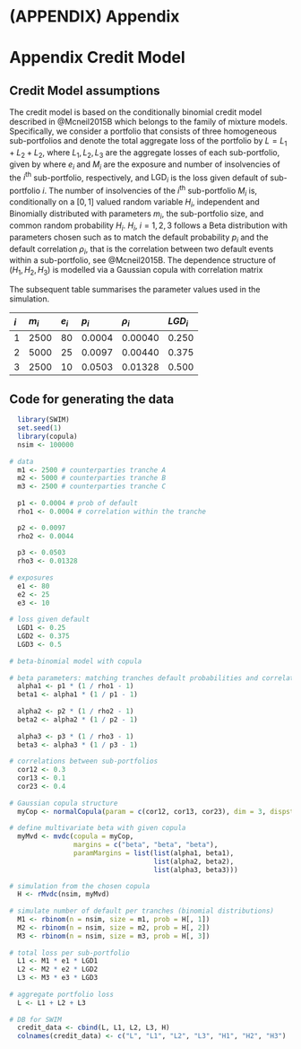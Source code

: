 # (APPENDIX) Appendix {-}

# Appendix Credit Model {#AppendixCM}


## Credit Model assumptions

The credit model is based on the conditionally binomial credit model described in @Mcneil2015B which belongs to the family of mixture models. Specifically, we consider a portfolio that consists of three homogeneous sub-portfolios and denote the total aggregate loss of the portfolio by $L = L_1 + L_2+  L_2$, where $L_1, L_2, L_3$ are the aggregate losses of each sub-portfolio, given by 
\begin{equation}
L_i=e_i\cdot\text{LGD}_i\cdot M_i,\quad i=1,2,3, 
\end{equation}
where $e_i$ and $M_i$ are the exposure and number of insolvencies of the $i^{\text{th}}$ sub-portfolio, respectively, and $\text{LGD}_i$ is the loss given default of sub-portfolio $i$. The number of insolvencies of the $i^{\text{th}}$ sub-portfolio $M_i$ is, conditionally on a $[0,1]$ valued random variable $H_i$, independent and Binomially distributed with parameters $m_i$, the sub-portfolio size, and common random probability $H_i$. $H_i, ~ i = 1,2,3$ follows a Beta distribution with parameters chosen such as to match the default probability $p_i$ and the default correlation $\rho_i$, that is the correlation between two default events within a sub-portfolio, see @Mcneil2015B. The dependence structure of $(H_1,H_2,H_3)$ is modelled via a Gaussian copula with correlation matrix    
\begin{equation}\Sigma = \begin{pmatrix}
1 & 0.3 & 0.1\\
0.3 & 1 & 0.4\\
0.1 & 0.4 & 1
\end{pmatrix}.\end{equation}

The subsequent table summarises the parameter values used in the simulation.

|$i$|$m_i$|$e_i$|$p_i$|$\rho_i$|$LGD_i$|
|:------|:------|:------|:------|:------|:------|
|1|2500|80|0.0004|0.00040|0.250|
|2|5000|25|0.0097|0.00440|0.375|
|3|2500|10|0.0503|0.01328|0.500|

## Code for generating the data


```r
  library(SWIM)
  set.seed(1)
  library(copula)
  nsim <- 100000
  
# data
  m1 <- 2500 # counterparties tranche A
  m2 <- 5000 # counterparties tranche B
  m3 <- 2500 # counterparties tranche C
  
  p1 <- 0.0004 # prob of default 
  rho1 <- 0.0004 # correlation within the tranche

  p2 <- 0.0097 
  rho2 <- 0.0044
  
  p3 <- 0.0503  
  rho3 <- 0.01328
  
# exposures
  e1 <- 80
  e2 <- 25 
  e3 <- 10 
  
# loss given default
  LGD1 <- 0.25
  LGD2 <- 0.375
  LGD3 <- 0.5
  
# beta-binomial model with copula 
  
# beta parameters: matching tranches default probabilities and correlation
  alpha1 <- p1 * (1 / rho1 - 1)
  beta1 <- alpha1 * (1 / p1 - 1)
  
  alpha2 <- p2 * (1 / rho2 - 1)
  beta2 <- alpha2 * (1 / p2 - 1)
  
  alpha3 <- p3 * (1 / rho3 - 1)
  beta3 <- alpha3 * (1 / p3 - 1)
  
# correlations between sub-portfolios
  cor12 <- 0.3
  cor13 <- 0.1
  cor23 <- 0.4
  
# Gaussian copula structure
  myCop <- normalCopula(param = c(cor12, cor13, cor23), dim = 3, dispstr = "un")
  
# define multivariate beta with given copula
  myMvd <- mvdc(copula = myCop,
                margins = c("beta", "beta", "beta"),
                paramMargins = list(list(alpha1, beta1),
                                    list(alpha2, beta2),
                                    list(alpha3, beta3)))

# simulation from the chosen copula
  H <- rMvdc(nsim, myMvd)
  
# simulate number of default per tranches (binomial distributions)
  M1 <- rbinom(n = nsim, size = m1, prob = H[, 1])
  M2 <- rbinom(n = nsim, size = m2, prob = H[, 2])
  M3 <- rbinom(n = nsim, size = m3, prob = H[, 3])
  
# total loss per sub-portfolio
  L1 <- M1 * e1 * LGD1
  L2 <- M2 * e2 * LGD2
  L3 <- M3 * e3 * LGD3
  
# aggregate portfolio loss
  L <- L1 + L2 + L3
  
# DB for SWIM
  credit_data <- cbind(L, L1, L2, L3, H)
  colnames(credit_data) <- c("L", "L1", "L2", "L3", "H1", "H2", "H3")
```




